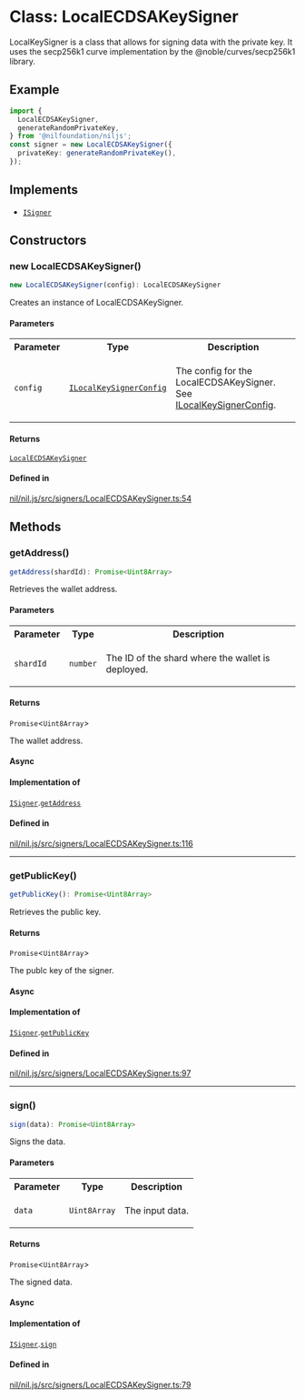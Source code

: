 # Class: LocalECDSAKeySigner

LocalKeySigner is a class that allows for signing data with the private key.
It uses the secp256k1 curve implementation by the @noble/curves/secp256k1 library.

## Example

```ts
import {
  LocalECDSAKeySigner,
  generateRandomPrivateKey,
} from '@nilfoundation/niljs';
const signer = new LocalECDSAKeySigner({
  privateKey: generateRandomPrivateKey(),
});
```

## Implements

- [`ISigner`](../interfaces/ISigner.mdx)

## Constructors

### new LocalECDSAKeySigner()

```ts
new LocalECDSAKeySigner(config): LocalECDSAKeySigner
```

Creates an instance of LocalECDSAKeySigner.

#### Parameters

<table>
<tr>
<th>Parameter</th>
<th>Type</th>
<th>Description</th>
</tr>
<tr>
<td>

`config`

</td>
<td>

[`ILocalKeySignerConfig`](../type-aliases/ILocalKeySignerConfig.mdx)

</td>
<td>

The config for the LocalECDSAKeySigner. See [ILocalKeySignerConfig](../type-aliases/ILocalKeySignerConfig.mdx).

</td>
</tr>
</table>

#### Returns

[`LocalECDSAKeySigner`](LocalECDSAKeySigner.mdx)

#### Defined in

[nil/nil.js/src/signers/LocalECDSAKeySigner.ts:54](https://github.com/NilFoundation/nil.js/blob/08a7f90027b4c09b608245b19f15f6fb7ae1ff03/src/signers/LocalECDSAKeySigner.ts#L54)

## Methods

### getAddress()

```ts
getAddress(shardId): Promise<Uint8Array>
```

Retrieves the wallet address.

#### Parameters

<table>
<tr>
<th>Parameter</th>
<th>Type</th>
<th>Description</th>
</tr>
<tr>
<td>

`shardId`

</td>
<td>

`number`

</td>
<td>

The ID of the shard where the wallet is deployed.

</td>
</tr>
</table>

#### Returns

`Promise`\<`Uint8Array`\>

The wallet address.

#### Async

#### Implementation of

[`ISigner`](../interfaces/ISigner.mdx).[`getAddress`](../interfaces/ISigner.mdx#getaddress)

#### Defined in

[nil/nil.js/src/signers/LocalECDSAKeySigner.ts:116](https://github.com/NilFoundation/nil.js/blob/08a7f90027b4c09b608245b19f15f6fb7ae1ff03/src/signers/LocalECDSAKeySigner.ts#L116)

***

### getPublicKey()

```ts
getPublicKey(): Promise<Uint8Array>
```

Retrieves the public key.

#### Returns

`Promise`\<`Uint8Array`\>

The publc key of the signer.

#### Async

#### Implementation of

[`ISigner`](../interfaces/ISigner.mdx).[`getPublicKey`](../interfaces/ISigner.mdx#getpublickey)

#### Defined in

[nil/nil.js/src/signers/LocalECDSAKeySigner.ts:97](https://github.com/NilFoundation/nil.js/blob/08a7f90027b4c09b608245b19f15f6fb7ae1ff03/src/signers/LocalECDSAKeySigner.ts#L97)

***

### sign()

```ts
sign(data): Promise<Uint8Array>
```

Signs the data.

#### Parameters

<table>
<tr>
<th>Parameter</th>
<th>Type</th>
<th>Description</th>
</tr>
<tr>
<td>

`data`

</td>
<td>

`Uint8Array`

</td>
<td>

The input data.

</td>
</tr>
</table>

#### Returns

`Promise`\<`Uint8Array`\>

The signed data.

#### Async

#### Implementation of

[`ISigner`](../interfaces/ISigner.mdx).[`sign`](../interfaces/ISigner.mdx#sign)

#### Defined in

[nil/nil.js/src/signers/LocalECDSAKeySigner.ts:79](https://github.com/NilFoundation/nil.js/blob/08a7f90027b4c09b608245b19f15f6fb7ae1ff03/src/signers/LocalECDSAKeySigner.ts#L79)
